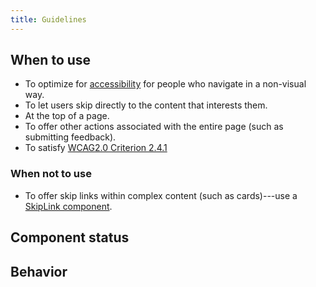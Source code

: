 ```yaml
---
title: Guidelines
---
```



<ReactExample exampleId="SkipNavigation-default" />

## When to use

- To optimize for [accessibility](/foundation/accessibility/) for people who navigate in a non-visual way.
- To let users skip directly to the content that interests them.
- At the top of a page.
- To offer other actions associated with the entire page (such as submitting feedback).
- To satisfy [WCAG2.0 Criterion 2.4.1](https://www.w3.org/TR/UNDERSTANDING-WCAG20/navigation-mechanisms-skip.html)

### When not to use

- To offer skip links within complex content (such as cards)---use a [SkipLink component](/components/accessibility/skiplink/).

## Component status

<ComponentStatus component="SkipNavigation" />

## Behavior

<SkipRepeatedContentSnippet />
